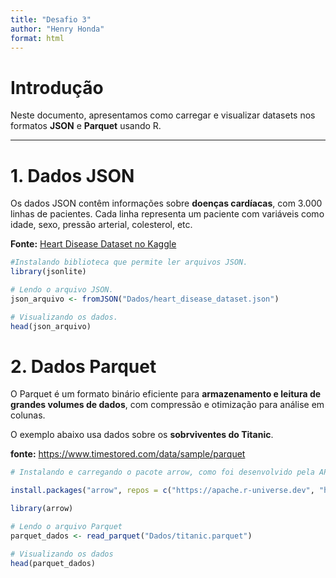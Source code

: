 ```yaml
---
title: "Desafio 3"
author: "Henry Honda"
format: html
---
```


# Introdução

Neste documento, apresentamos como carregar e visualizar datasets nos formatos **JSON** e **Parquet** usando R.

------------------------------------------------------------------------

# 1. Dados JSON

Os dados JSON contêm informações sobre **doenças cardíacas**, com 3.000 linhas de pacientes. Cada linha representa um paciente com variáveis como idade, sexo, pressão arterial, colesterol, etc.

**Fonte:** [Heart Disease Dataset no Kaggle](https://www.kaggle.com/datasets/pratyushpuri/heart-disease-dataset-3k-rows-python-code-2025)

```r
#Instalando biblioteca que permite ler arquivos JSON.
library(jsonlite)

# Lendo o arquivo JSON.
json_arquivo <- fromJSON("Dados/heart_disease_dataset.json")

# Visualizando os dados.
head(json_arquivo)
```

# 2. Dados Parquet

O Parquet é um formato binário eficiente para **armazenamento e leitura de grandes volumes de dados**, com compressão e otimização para análise em colunas.

O exemplo abaixo usa dados sobre os **sobrviventes do Titanic**.

**fonte:** <https://www.timestored.com/data/sample/parquet>

```r
# Instalando e carregando o pacote arrow, como foi desenvolvido pela APACHE devemos instalar bibliotecas externas ao padrão do R studio.

install.packages("arrow", repos = c("https://apache.r-universe.dev", "https://cloud.r-project.org"))
```

```r
library(arrow)

# Lendo o arquivo Parquet
parquet_dados <- read_parquet("Dados/titanic.parquet")

# Visualizando os dados
head(parquet_dados)
```
